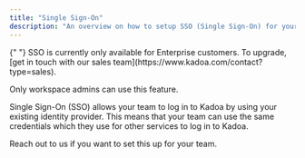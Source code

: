 ```yaml
---
title: "Single Sign-On"
description: "An overview on how to setup SSO (Single Sign-On) for your team."
---
```


<Note>
    {" "}
    SSO is currently only available for Enterprise customers. To upgrade, [get
    in touch with our sales team](https://www.kadoa.com/contact?type=sales).
</Note>

<Info> Only workspace admins can use this feature. </Info>

Single Sign-On (SSO) allows your team to log in to Kadoa by using your existing identity provider. This means that your team can use the same credentials which they use for other services to log in to Kadoa.

Reach out to us if you want to set this up for your team.